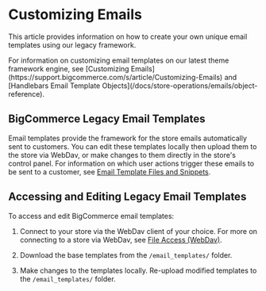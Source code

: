 # Customizing Emails


This article provides information on how to create your own unique email templates using our legacy framework. 

<Callout type="info">
 For information on customizing email templates on our latest theme framework engine, see [Customizing Emails](https://support.bigcommerce.com/s/article/Customizing-Emails) and [Handlebars Email Template Objects](/docs/store-operations/emails/object-reference).
 </Callout> 
  
## BigCommerce Legacy Email Templates
Email templates provide the framework for the store emails automatically sent to customers. You can edit these templates locally then upload them to the store via WebDav, or make changes to them directly in the store's control panel. For information on which user actions trigger these emails to be sent to a customer, see [Email Template Files and Snippets](https://support.bigcommerce.com/s/article/Customizing-Emails#template-files).

## Accessing and Editing Legacy Email Templates
To access and edit BigCommerce email templates: 

1. Connect to your store via the WebDav client of your choice. For more on connecting to a store via WebDav, see [File Access (WebDav)](https://support.bigcommerce.com/s/article/File-Access-WebDAV). 

2. Download the base templates from the `/email_templates/` folder.
3. Make changes to the templates locally. Re-upload modified templates to the `/email_templates/` folder.

